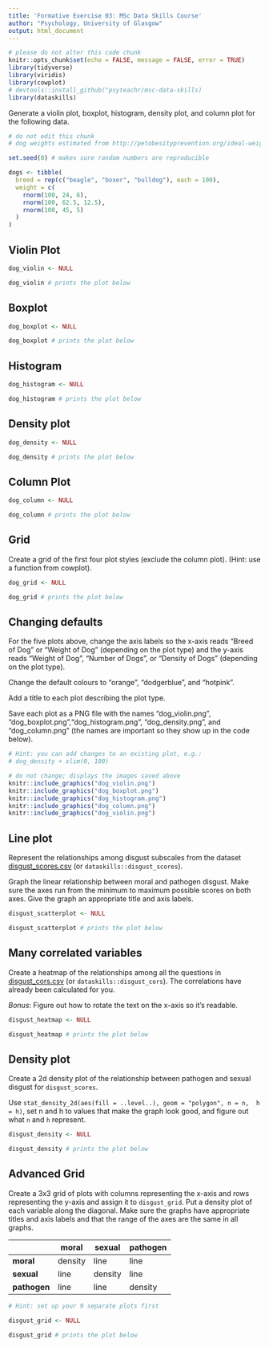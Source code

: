 ```yaml
---
title: 'Formative Exercise 03: MSc Data Skills Course'
author: "Psychology, University of Glasgow"
output: html_document
---
```


```r
# please do not alter this code chunk
knitr::opts_chunk$set(echo = FALSE, message = FALSE, error = TRUE)
library(tidyverse)
library(viridis)
library(cowplot)
# devtools::install_github("psyteachr/msc-data-skills)
library(dataskills) 
```


Generate a violin plot, boxplot, histogram, density plot, and column plot for the following data. 

```r
# do not edit this chunk
# dog weights estimated from http://petobesityprevention.org/ideal-weight-ranges/

set.seed(0) # makes sure random numbers are reproducible

dogs <- tibble(
  breed = rep(c("beagle", "boxer", "bulldog"), each = 100),
  weight = c(
    rnorm(100, 24, 6),
    rnorm(100, 62.5, 12.5),
    rnorm(100, 45, 5)
  )
)

```


## Violin Plot

```r
dog_violin <- NULL

dog_violin # prints the plot below
```


## Boxplot

```r
dog_boxplot <- NULL

dog_boxplot # prints the plot below
```


## Histogram

```r
dog_histogram <- NULL

dog_histogram # prints the plot below
```


## Density plot

```r
dog_density <- NULL

dog_density # prints the plot below
```


## Column Plot

```r
dog_column <- NULL

dog_column # prints the plot below
```

## Grid

Create a grid of the first four plot styles (exclude the column plot). (Hint: use a function from cowplot).

```r
dog_grid <- NULL

dog_grid # prints the plot below
```

## Changing defaults

For the five plots above, change the axis labels so the x-axis reads "Breed of Dog" or "Weight of Dog" (depending on the plot type) and the y-axis reads "Weight of Dog", "Number of Dogs", or "Density of Dogs" (depending on the plot type).

Change the default colours to "orange", "dodgerblue", and "hotpink".

Add a title to each plot describing the plot type.

Save each plot as a PNG file with the names "dog_violin.png", "dog_boxplot.png","dog_histogram.png", "dog_density.png", and "dog_column.png" (the names are important so they show up in the code below).

```r
# Hint: you can add changes to an existing plot, e.g.:
# dog_density + xlim(0, 100)
```



```r
# do not change; displays the images saved above
knitr::include_graphics("dog_violin.png")
knitr::include_graphics("dog_boxplot.png")
knitr::include_graphics("dog_histogram.png")
knitr::include_graphics("dog_column.png")
knitr::include_graphics("dog_violin.png")
```


## Line plot

Represent the relationships among disgust subscales from the dataset [disgust_scores.csv](https://psyteachr.github.io/msc-data-skills/data/disgust_scores.csv) (or `dataskills::disgust_scores`).

Graph the linear relationship between moral and pathogen disgust. Make sure the axes run from the minimum to maximum possible scores on both axes. Give the graph an appropriate title and axis labels.
  
```r
disgust_scatterplot <- NULL

disgust_scatterplot # prints the plot below
```


## Many correlated variables

Create a heatmap of the relationships among all the questions in [disgust_cors.csv](https://psyteachr.github.io/msc-data-skills/data/disgust_cors.csv)  (or `dataskills::disgust_cors`). The correlations have already been calculated for you. 

*Bonus*: Figure out how to rotate the text on the x-axis so it's readable.

```r
disgust_heatmap <- NULL

disgust_heatmap # prints the plot below
```

## Density plot

Create a 2d density plot of the relationship between pathogen and sexual disgust for `disgust_scores`. 

Use `stat_density_2d(aes(fill = ..level..), geom = "polygon", n = n, 
h = h)`, set n and h to values that make the graph look good, and 
figure out what `n` and `h` represent.

```r
disgust_density <- NULL

disgust_density # prints the plot below
```



## Advanced Grid

Create a 3x3 grid of plots with columns representing the x-axis and rows representing the y-axis and assign it to `disgust_grid`. Put a density plot of each variable along the diagonal. Make sure the graphs have appropriate titles and axis labels and that the range of the axes are the same in all graphs.

|              | moral   | sexual  | pathogen |
|--------------|---------|---------|----------|
| **moral**    | density | line    | line     | 
| **sexual**   | line    | density | line     |
| **pathogen** | line    | line    | density  |


```r
# Hint: set up your 9 separate plots first

disgust_grid <- NULL

disgust_grid # prints the plot below
```

